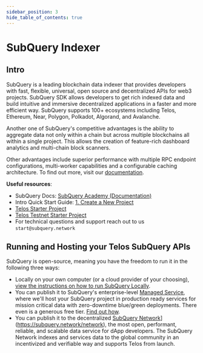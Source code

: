 ```yaml
---
sidebar_position: 3
hide_table_of_contents: true
---
```


# SubQuery Indexer

## Intro

SubQuery is a leading blockchain data indexer that provides developers with fast, flexible, universal, open source and decentralized APIs for web3 projects. SubQuery SDK allows developers to get rich indexed data and build intuitive and immersive decentralized applications in a faster and more efficient way. SubQuery supports 100+ ecosystems including Telos, Ethereum, Near, Polygon, Polkadot, Algorand, and Avalanche.

Another one of SubQuery's competitive advantages is the ability to aggregate data not only within a chain but across multiple blockchains all within a single project. This allows the creation of feature-rich dashboard analytics and multi-chain block scanners.

Other advantages include superior performance with multiple RPC endpoint configurations, multi-worker capabilities and a configurable caching architecture. To find out more, visit our [documentation](https://academy.subquery.network/).

**Useful resources**:
- SubQuery Docs: [SubQuery Academy (Documentation)](https://academy.subquery.network/)
- Intro Quick Start Guide: [1. Create a New Project](https://academy.subquery.network/quickstart/quickstart.html)
- [Telos Starter Project](https://github.com/subquery/ethereum-subql-starter/tree/main/Telos/telos-starter)
- [Telos Testnet Starter Project](https://github.com/subquery/ethereum-subql-starter/tree/main/Telos/telos-testnet-starter)
- For technical questions and support reach out to us `start@subquery.network`

## Running and Hosting your Telos SubQuery APIs

SubQuery is open-source, meaning you have the freedom to run it in the following three ways:
- Locally on your own computer (or a cloud provider of your choosing), [view the instructions on how to run SubQuery Locally](https://academy.subquery.network/run_publish/run.html).
- You can publish it to SubQuery's enterprise-level [Managed Service](https://managedservice.subquery.network/), where we'll host your SubQuery project in production ready services for mission critical data with zero-downtime blue/green deployments. There even is a generous free tier. [Find out how](https://academy.subquery.network/run_publish/publish.html).
- You can publish it to the decentralized [SubQuery Network](https://subquery.network/network)](https://subquery.network/network), the most open, performant, reliable, and scalable data service for dApp developers. The SubQuery Network indexes and services data to the global community in an incentivized and verifiable way and supports Telos from launch.